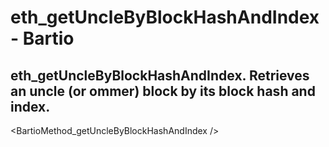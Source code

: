 # eth_getUncleByBlockHashAndIndex - Bartio

## eth_getUncleByBlockHashAndIndex. Retrieves an uncle (or ommer) block by its block hash and index.


<BartioMethod_getUncleByBlockHashAndIndex />
